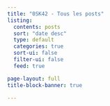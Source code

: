 ```yaml
---
title: "0SK42 - Tous les posts"
listing:
  contents: posts
  sort: "date desc"
  type: default
  categories: true
  sort-ui: false
  filter-ui: false
  feed: true

page-layout: full
title-block-banner: true

---
```



